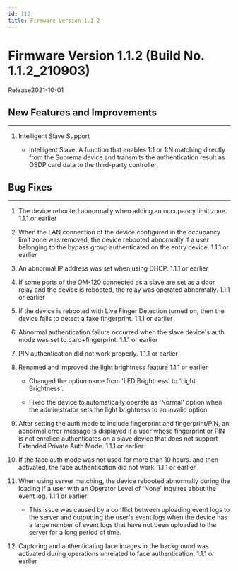 ```yaml
---
id: 112
title: Firmware Version 1.1.2
---
```


# Firmware Version 1.1.2 (Build No. 1.1.2_210903)

Release<Separator/>2021-10-01

## New Features and Improvements

---

1. Intelligent Slave Support

    - Intelligent Slave: A function that enables 1:1 or 1:N matching directly from the Suprema device and transmits the authentication result as OSDP card data to the third-party controller.

## Bug Fixes

---

<BugLists>

1. The device rebooted abnormally when adding an occupancy limit zone. <Badge>1.1.1 or earlier</Badge>

1. When the LAN connection of the device configured in the occupancy limit zone was removed, the device rebooted abnormally if a user belonging to the bypass group authenticated on the entry device. <Badge>1.1.1 or earlier</Badge>

1. An abnormal IP address was set when using DHCP. <Badge>1.1.1 or earlier</Badge>

1. If some ports of the OM-120 connected as a slave are set as a door relay and the device is rebooted, the relay was operated abnormally. <Badge>1.1.1 or earlier</Badge>

1. If the device is rebooted with Live Finger Detection turned on, then the device fails to detect a fake fingerprint. <Badge>1.1.1 or earlier</Badge>

1. Abnormal authentication failure occurred when the slave device's auth mode was set to card+fingerprint. <Badge>1.1.1 or earlier</Badge>

1. PIN authentication did not work properly. <Badge>1.1.1 or earlier</Badge>

1. Renamed and improved the light brightness feature <Badge>1.1.1 or earlier</Badge>

    - Changed the option name from 'LED Brightness' to 'Light Brightness'.

    - Fixed the device to automatically operate as 'Normal' option when the administrator sets the light brightness to an invalid option.

1. After setting the auth mode to include fingerprint and fingerprint/PIN, an abnormal error message is displayed if a user whose fingerprint or PIN is not enrolled authenticates on a slave device that does not support Extended Private Auth Mode. <Badge>1.1.1 or earlier</Badge>

1. If the face auth mode was not used for more than 10 hours. and then activated, the face authentication did not work. <Badge>1.1.1 or earlier</Badge>

1. When using server matching, the device rebooted abnormally during the loading if a user with an Operator Level of 'None' inquires about the event log. <Badge>1.1.1 or earlier</Badge>

    - This issue was caused by a conflict between uploading event logs to the server and outputting the user's event logs when the device has a large number of event logs that have not been uploaded to the server for a long period of time.

1. Capturing and authenticating face images in the background was activated during operations unrelated to face authentication. <Badge>1.1.1 or earlier</Badge>

</BugLists>
